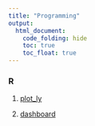 ```yaml
---
title: "Programming"
output: 
  html_document:
    code_folding: hide
    toc: true
    toc_float: true
---
```




### R

1. [plot_ly](plotly.html)

1. [dashboard](dashboard.html)